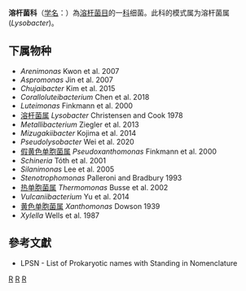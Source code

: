 {{Automatic taxobox
| taxon = Lysobacteraceae
| authority = Christensen and Cook, 1978
| type genus = 溶杆菌属<br>Lysobacter
| type genus authority = Christensen and Cook, 1978
| synonyms = 黄色单胞菌科 ''Xanthomonadaceae'' <small>Saddler and Bradbury, 2005</small>
}}
'''溶杆菌科'''（[[学名|学名]]：{{lang|la|''Lysobacteraceae''}}）為[[溶杆菌目|溶杆菌目]]的一[[科|科]]细菌。此科的模式属为溶杆菌属(''Lysobacter'')。

==下属物种==
* ''Arenimonas'' Kwon et al. 2007
* ''Aspromonas'' Jin et al. 2007
* ''Chujaibacter'' Kim et al. 2015
* ''Coralloluteibacterium'' Chen et al. 2018
* ''Luteimonas'' Finkmann et al. 2000
* [[溶杆菌属|溶杆菌属]] ''Lysobacter'' Christensen and Cook 1978
* ''Metallibacterium'' Ziegler et al. 2013
* ''Mizugakiibacter'' Kojima et al. 2014
* ''Pseudolysobacter'' Wei et al. 2020
* [[假黄色单胞菌属|假黄色单胞菌属]] ''Pseudoxanthomonas'' Finkmann et al. 2000
* ''Schineria'' Tóth et al. 2001
* ''Silanimonas'' Lee et al. 2005
* ''Stenotrophomonas'' Palleroni and Bradbury 1993
* [[热单胞菌属|热单胞菌属]] ''Thermomonas'' Busse et al. 2002
* ''Vulcaniibacterium'' Yu et al. 2014
* [[黄色单胞菌属|黄色单胞菌属]] ''Xanthomonas'' Dowson 1939
* ''Xylella'' Wells et al. 1987

==參考文獻==
{{reflist}}
* LPSN - List of Prokaryotic names with Standing in Nomenclature

{{taxonbar}}

[[Category:革兰氏阴性菌|R]]
[[Category:_溶杆菌科|R]]
[[Category:1978年描述的分类群|R]]